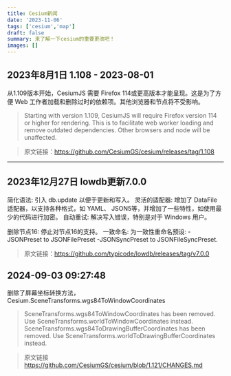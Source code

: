 ```yaml
---
title: Cesium新闻
date: '2023-11-06'
tags: ['cesium','map']
draft: false
summary: 来了解一下cesium的重要更改吧！
images: []
---
```



## 2023年8月1日 1.108 - 2023-08-01
从1.109版本开始，CesiumJS 需要 Firefox 114或更高版本才能呈现。这是为了方便 Web 工作者加载和删除过时的依赖项。其他浏览器和节点将不受影响。

> Starting with version 1.109, CesiumJS will require Firefox version 114 or higher for rendering. This is to facilitate web worker loading and remove outdated dependencies. Other browsers and node will be unaffected.

>原文链接：https://github.com/CesiumGS/cesium/releases/tag/1.108

---


## 2023年12月27日 lowdb更新7.0.0
简化语法: 引入 db.update 以便于更新和写入。
灵活的适配器: 增加了 DataFile 适配器，以支持各种格式，如 YAML、 JSON5等，并增加了一些特性，如使用最少的代码进行加密。
自动重试: 解决写入错误，特别是对于 Windows 用户。

删除节点16: 停止对节点16的支持。
一致命名: 为一致性重命名预设:
 -JSONPreset to JSONFilePreset
 -JSONSyncPreset to JSONFileSyncPreset.
>原文链接：https://github.com/typicode/lowdb/releases/tag/v7.0.0



## 2024-09-03 09:27:48
删除了屏幕坐标转换方法，Cesium.SceneTransforms.wgs84ToWindowCoordinates
>SceneTransforms.wgs84ToWindowCoordinates has been removed. Use SceneTransforms.worldToWindowCoordinates instead.  
>SceneTransforms.wgs84ToDrawingBufferCoordinates has been removed. Use SceneTransforms.worldToDrawingBufferCoordinates instead.  

>原文链接 https://github.com/CesiumGS/cesium/blob/1.121/CHANGES.md